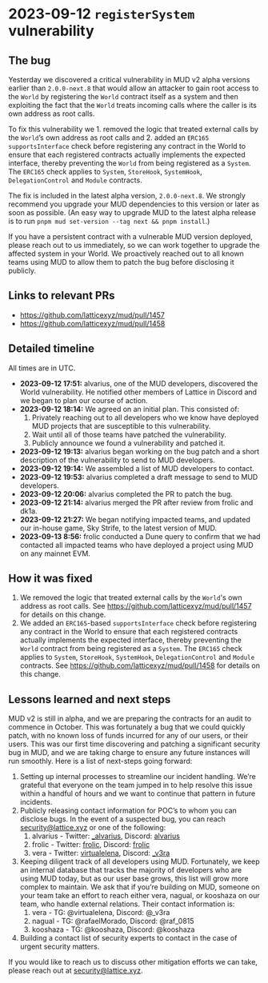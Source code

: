 # 2023-09-12 `registerSystem` vulnerability

## The bug

Yesterday we discovered a critical vulnerability in MUD v2 alpha versions earlier than `2.0.0-next.8` that would allow an attacker to gain root access to the `World` by registering the `World` contract itself as a system and then exploiting the fact that the `World` treats incoming calls where the caller is its own address as root calls.

To fix this vulnerability we 1. removed the logic that treated external calls by the `World`’s own address as root calls and 2. added an `ERC165` `supportsInterface` check before registering any contract in the World to ensure that each registered contracts actually implements the expected interface, thereby preventing the `World` from being registered as a `System`. The `ERC165` check applies to `System`, `StoreHook`, `SystemHook`, `DelegationControl` and `Module` contracts.

The fix is included in the latest alpha version, `2.0.0-next.8`. We strongly recommend you upgrade your MUD dependencies to this version or later as soon as possible. (An easy way to upgrade MUD to the latest alpha release is to run `pnpm mud set-version --tag next && pnpm install`.)

If you have a persistent contract with a vulnerable MUD version deployed, please reach out to us immediately, so we can work together to upgrade the affected system in your World. We proactively reached out to all known teams using MUD to allow them to patch the bug before disclosing it publicly.

## Links to relevant PRs

- https://github.com/latticexyz/mud/pull/1457
- https://github.com/latticexyz/mud/pull/1458

## Detailed timeline

All times are in UTC.

- **2023-09-12 17:51:** alvarius, one of the MUD developers, discovered the World vulnerability. He notified other members of Lattice in Discord and we began to plan our course of action.
- **2023-09-12 18:14:** We agreed on an initial plan. This consisted of:
  1. Privately reaching out to all developers who we know have deployed MUD projects that are susceptible to this vulnerability.
  2. Wait until all of those teams have patched the vulnerability.
  3. Publicly announce we found a vulnerability and patched it.
- **2023-09-12 19:13:** alvarius began working on the bug patch and a short description of the vulnerability to send to MUD developers.
- **2023-09-12 19:14:** We assembled a list of MUD developers to contact.
- **2023-09-12 19:53:** alvarius completed a draft message to send to MUD developers.
- **2023-09-12 20:06:** alvarius completed the PR to patch the bug.
- **2023-09-12 21:14:** alvarius merged the PR after review from frolic and dk1a.
- **2023-09-12 21:27:** We began notifying impacted teams, and updated our in-house game, Sky Strife, to the latest version of MUD.
- **2023-09-13 8:56:** frolic conducted a Dune query to confirm that we had contacted all impacted teams who have deployed a project using MUD on any mainnet EVM.

## How it was fixed

1. We removed the logic that treated external calls by the `World`'s own address as root calls. See https://github.com/latticexyz/mud/pull/1457 for details on this change.
2. We added an `ERC165`-based `supportsInterface` check before registering any contract in the World to ensure that each registered contracts actually implements the expected interface, thereby preventing the `World` contract from being registered as a `System`. The `ERC165` check applies to `System`, `StoreHook`, `SystemHook`, `DelegationControl` and `Module` contracts. See https://github.com/latticexyz/mud/pull/1458 for details on this change.

## Lessons learned and next steps

MUD v2 is still in alpha, and we are preparing the contracts for an audit to commence in October. This was fortunately a bug that we could quickly patch, with no known loss of funds incurred for any of our users, or their users. This was our first time discovering and patching a significant security bug in MUD, and we are taking charge to ensure any future instances will run smoothly. Here is a list of next-steps going forward:

1. Setting up internal processes to streamline our incident handling. We’re grateful that everyone on the team jumped in to help resolve this issue within a handful of hours and we want to continue that pattern in future incidents.
2. Publicly releasing contact information for POC’s to whom you can disclose bugs. In the event of a suspected bug, you can reach security@lattice.xyz or one of the following:
   1. alvarius - Twitter: [\_alvarius](https://twitter.com/_alvarius), Discord: [alvarius](https://discord.com/users/865349544358182932)
   2. frolic - Twitter: [frolic](https://twitter.com/frolic), Discord: [frolic](https://discord.com/users/79416844720537600)
   3. vera - Twitter: [virtualelena](https://twitter.com/virtualelena), Discord: [\_v3ra](https://discord.com/users/606316161176567829)
3. Keeping diligent track of all developers using MUD. Fortunately, we keep an internal database that tracks the majority of developers who are using MUD today, but as our user base grows, this list will grow more complex to maintain. We ask that if you’re building on MUD, someone on your team take an effort to reach either vera, nagual, or kooshaza on our team, who handle external relations. Their contact information is:
   1. vera - TG: @virtualelena, Discord: @\_v3ra
   2. nagual - TG: @rafaelMorado, Discord: @raf_0815
   3. kooshaza - TG: @kooshaza, Discord: @kooshaza
4. Building a contact list of security experts to contact in the case of urgent security matters.

If you would like to reach us to discuss other mitigation efforts we can take, please reach out at security@lattice.xyz.
